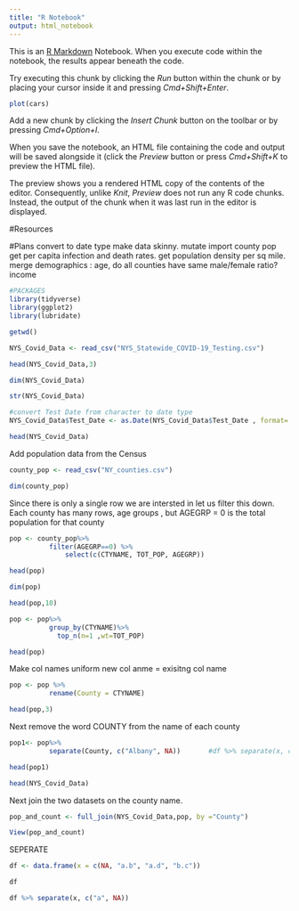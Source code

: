```yaml
---
title: "R Notebook"
output: html_notebook
---
```


This is an [R Markdown](http://rmarkdown.rstudio.com) Notebook. When you execute code within the notebook, the results appear beneath the code. 

Try executing this chunk by clicking the *Run* button within the chunk or by placing your cursor inside it and pressing *Cmd+Shift+Enter*. 

```r
plot(cars)
```

Add a new chunk by clicking the *Insert Chunk* button on the toolbar or by pressing *Cmd+Option+I*.

When you save the notebook, an HTML file containing the code and output will be saved alongside it (click the *Preview* button or press *Cmd+Shift+K* to preview the HTML file). 

The preview shows you a rendered HTML copy of the contents of the editor. Consequently, unlike *Knit*, *Preview* does not run any R code chunks. Instead, the output of the chunk when it was last run in the editor is displayed.

#Resources

#Plans
convert to date type
make data skinny.
mutate import county pop
get per capita infection and death rates.
get population density per sq mile.
merge demographics : age, do all counties have same male/female ratio?  income

```r
#PACKAGES
library(tidyverse)
library(ggplot2)
library(lubridate)
```

```r
getwd()
```

```r
NYS_Covid_Data <- read_csv("NYS_Statewide_COVID-19_Testing.csv")
```

```r
head(NYS_Covid_Data,3)
```

```r
dim(NYS_Covid_Data)
```


```r
str(NYS_Covid_Data)
```

```r
#convert Test Date from character to date type
NYS_Covid_Data$Test_Date <- as.Date(NYS_Covid_Data$Test_Date , format= "%m/%d/%Y")

```

```r
head(NYS_Covid_Data)
```

Add population data from the Census
```r
county_pop <- read_csv("NY_counties.csv")
```


```r
dim(county_pop)
```

Since there is only a single row we are intersted in let us filter this down.
Each county has many rows, age groups , but  AGEGRP = 0 is
the total population for that county
```r
pop <- county_pop%>%
          filter(AGEGRP==0) %>%
              select(c(CTYNAME, TOT_POP, AGEGRP))
```

```r
head(pop)
```
```r
dim(pop)
```

```r
head(pop,10)
```

```r
pop <- pop%>%
          group_by(CTYNAME)%>%
            top_n(n=1 ,wt=TOT_POP)
```


```r
head(pop)
```

Make col names uniform
new col anme = exisitng col name
```r
pop <- pop %>% 
          rename(County = CTYNAME)
``` 

```r
head(pop,3)
```

Next remove the word COUNTY from the name of each county
```r
pop1<- pop%>%
          separate(County, c("Albany", NA))       #df %>% separate(x, c("a", NA))
```


```r
head(pop1)   
```

```r
head(NYS_Covid_Data)
```


Next join the two datasets on the county name.
```r
pop_and_count <- full_join(NYS_Covid_Data,pop, by ="County")
```

```r
View(pop_and_count)
```

SEPERATE
```r
df <- data.frame(x = c(NA, "a.b", "a.d", "b.c"))
```

```r
df
```

```r
df %>% separate(x, c("a", NA))
```


